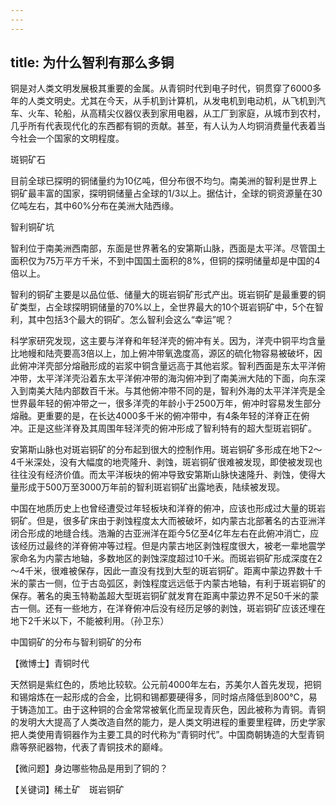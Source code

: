 ```yaml
---
---
---
```

title: 为什么智利有那么多铜
---




铜是对人类文明发展极其重要的金属。从青铜时代到电子时代，铜贯穿了6000多年的人类文明史。尤其在今天，从手机到计算机，从发电机到电动机，从飞机到汽车、火车、轮船，从高精尖仪器仪表到家用电器，从工厂到家庭，从城市到农村，几乎所有代表现代化的东西都有铜的贡献。甚至，有人认为人均铜消费量代表着当今社会一个国家的文明程度。

斑铜矿石



目前全球已探明的铜储量约为10亿吨，但分布很不均匀。南美洲的智利是世界上铜矿最丰富的国家，探明铜储量占全球的1/3以上。据估计，全球的铜资源量在30亿吨左右，其中60%分布在美洲大陆西缘。

智利铜矿坑



智利位于南美洲西南部，东面是世界著名的安第斯山脉，西面是太平洋。尽管国土面积仅为75万平方千米，不到中国国土面积的8%，但铜的探明储量却是中国的4倍以上。

智利的铜矿主要是以品位低、储量大的斑岩铜矿形式产出。斑岩铜矿是最重要的铜矿类型，占全球探明铜储量的70%以上，全世界最大的10个斑岩铜矿中，5个在智利，其中包括3个最大的铜矿。怎么智利会这么“幸运”呢？

科学家研究发现，这主要与洋脊和年轻洋壳的俯冲有关。因为，洋壳中铜平均含量比地幔和陆壳要高3倍以上，加上俯冲带氧逸度高，源区的硫化物容易被破坏，因此俯冲洋壳部分熔融形成的岩浆中铜含量远高于其他岩浆。智利西面是东太平洋俯冲带，太平洋洋壳沿着东太平洋俯冲带的海沟俯冲到了南美洲大陆的下面，向东深入到南美大陆内部数百千米。与其他俯冲带不同的是，智利外海的太平洋洋壳是全世界最年轻的俯冲带之一，很多洋壳的年龄小于2500万年，俯冲时容易发生部分熔融。更重要的是，在长达4000多千米的俯冲带中，有4条年轻的洋脊正在俯冲。正是这些洋脊及其周围年轻洋壳的俯冲形成了智利特有的超大型斑岩铜矿。

安第斯山脉也对斑岩铜矿的分布起到很大的控制作用。斑岩铜矿多形成在地下2～4千米深处，没有大幅度的地壳隆升、剥蚀，斑岩铜矿很难被发现，即使被发现也往往没有经济价值。而太平洋板块的俯冲导致安第斯山脉快速隆升、剥蚀，使得大量形成于500万至3000万年前的智利斑岩铜矿出露地表，陆续被发现。

中国在地质历史上也曾经遭受过年轻板块和洋脊的俯冲，应该也形成过大量的斑岩铜矿。但是，很多矿床由于剥蚀程度太大而被破坏，如内蒙古北部著名的古亚洲洋闭合形成的地缝合线。浩瀚的古亚洲洋在距今5亿至4亿年左右在此俯冲消亡，应该经历过最终的洋脊俯冲等过程。但是内蒙古地区剥蚀程度很大，被老一辈地震学家命名为内蒙古地轴，多数地区的剥蚀深度超过10千米。而斑岩铜矿形成深度在2～4千米，很难被保存，因此一直没有找到大型的斑岩铜矿。距离中蒙边界数十千米的蒙古一侧，位于古岛弧区，剥蚀程度远远低于内蒙古地轴，有利于斑岩铜矿的保存。著名的奥玉特勒盖超大型斑岩铜矿就发育在距离中蒙边界不足50千米的蒙古一侧。还有一些地方，在洋脊俯冲后没有经历足够的剥蚀，斑岩铜矿应该还埋在地下2千米以下，不能被利用。（孙卫东）

中国铜矿的分布与智利铜矿的分布





【微博士】青铜时代

天然铜是紫红色的，质地比较软。公元前4000年左右，苏美尔人首先发现，把铜和锡熔炼在一起形成的合金，比铜和锡都要硬得多，同时熔点降低到800℃，易于铸造加工。由于这种铜的合金常常被氧化而呈现青灰色，因此被称为青铜。青铜的发明大大提高了人类改造自然的能力，是人类文明进程的重要里程碑，历史学家把人类使用青铜器作为主要工具的时代称为“青铜时代”。中国商朝铸造的大型青铜鼎等祭祀器物，代表了青铜技术的巅峰。

【微问题】身边哪些物品是用到了铜的？

【关键词】稀土矿　斑岩铜矿
